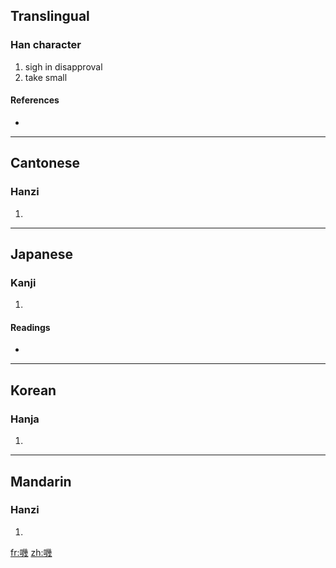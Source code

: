 {{also|叽}}
==Translingual==

===Han character===
{{Han char|rn=30|rad=口|as=12|sn=15|four=6205<sub>3</sub>|canj=口女戈戈 (RVII)}}

# sigh in disapproval
# take small

====References====
* {{Han ref|kx=0207.010|dkj=04247|dj=0430.010|hdz=10687.190|uh=5630|ud=22064|bh=BC54|bd=48212}}

----

==Cantonese==

===Hanzi===
{{yue-hanzi|jyut=|y=gei1|sim=叽}}

# {{defn|Cantonese}}

----

==Japanese==

===Kanji===
{{ja-kanji|grade=|rs=口12}}

# {{defn|Japanese}}

====Readings====
* {{ja-readings|on=[[き]] (ki), [[け]] (ke), [[ぎ]] (gi)|kun=}}

----

==Korean==

===Hanja===
{{ko-hanja|hangeul=기|rv=gi|mr=ki}}

# {{defn|Korean}}

----

==Mandarin==

===Hanzi===
{{cmn-hanzi|sim=叽|pin=[[jī]] ([[ji1]])|wg=chi<sup>1</sup>}}

# {{defn|Mandarin}}

[[fr:嘰]]
[[zh:嘰]]